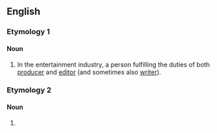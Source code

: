 ==English==

===Etymology 1===
{{blend|en|producer|editor}}

====Noun====
{{en-noun}}

# In the entertainment industry, a person fulfilling the duties of both [[producer]] and [[editor]] (and sometimes also [[writer]]).

===Etymology 2===

====Noun====
{{head|en|noun}}

# {{misspelling of|en|predator}}